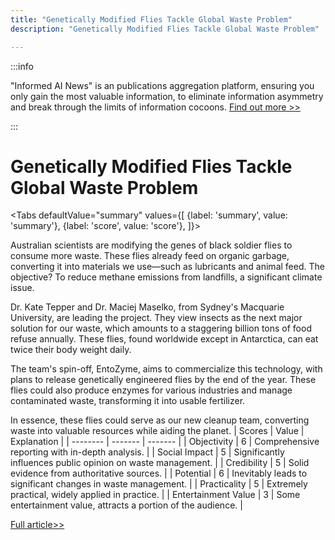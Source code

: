 ```yaml
---
title: "Genetically Modified Flies Tackle Global Waste Problem"
description: "Genetically Modified Flies Tackle Global Waste Problem"

---
```



:::info

"Informed AI News" is an publications aggregation platform, ensuring you only gain the most valuable information, to eliminate information asymmetry and break through the limits of information cocoons.  [Find out more >>](/)

:::

# Genetically Modified Flies Tackle Global Waste Problem


<Tabs
	defaultValue="summary"
	values={[
	{label: 'summary', value: 'summary'},
	{label: 'score', value: 'score'},
]}>
<TabItem value="summary">


Australian scientists are modifying the genes of black soldier flies to consume more waste. These flies already feed on organic garbage, converting it into materials we use—such as lubricants and animal feed. The objective? To reduce methane emissions from landfills, a significant climate issue.

Dr. Kate Tepper and Dr. Maciej Maselko, from Sydney's Macquarie University, are leading the project. They view insects as the next major solution for our waste, which amounts to a staggering billion tons of food refuse annually. These flies, found worldwide except in Antarctica, can eat twice their body weight daily.

The team's spin-off, EntoZyme, aims to commercialize this technology, with plans to release genetically engineered flies by the end of the year. These flies could also produce enzymes for various industries and manage contaminated waste, transforming it into usable fertilizer.

In essence, these flies could serve as our new cleanup team, converting waste into valuable resources while aiding the planet.
</TabItem>
<TabItem value="score">
	| Scores     | Value   | Explanation |
	| -------- | ------- | ------- |
	| Objectivity  | 6    | Comprehensive reporting with in-depth analysis.    |
	| Social Impact | 5     | Significantly influences public opinion on waste management.    |
	| Credibility    | 5    | Solid evidence from authoritative sources.    |
	| Potential    | 6    | Inevitably leads to significant changes in waste management.    |
	| Practicality    | 5    | Extremely practical, widely applied in practice.    |
	| Entertainment Value    | 3    | Some entertainment value, attracts a portion of the audience.    |
</TabItem>
</Tabs>

[Full article>>](https://science.slashdot.org/story/24/07/25/0016257/australian-scientists-genetically-engineer-common-fly-species-to-eat-more-of-humanitys-waste?utm_source=rss1.0mainlinkanon&utm_medium=feed)
